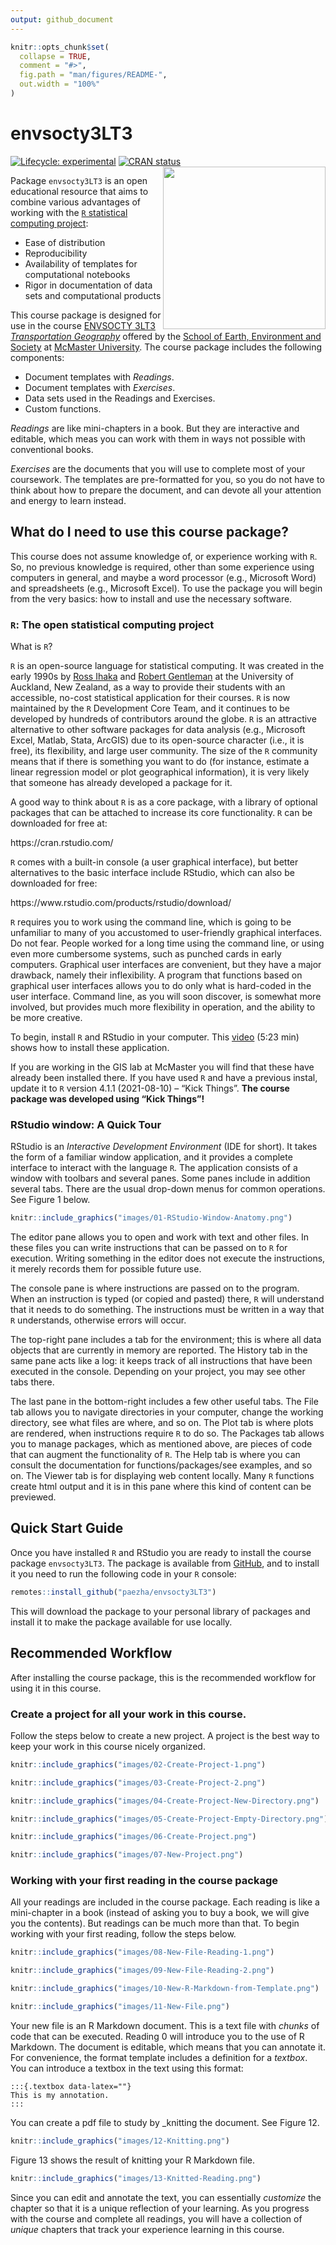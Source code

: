 ```yaml
---
output: github_document
---
```


<!-- README.md is generated from README.Rmd. Please edit that file -->

```r
knitr::opts_chunk$set(
  collapse = TRUE,
  comment = "#>",
  fig.path = "man/figures/README-",
  out.width = "100%"
)
```

# envsocty3LT3

<!-- badges: start -->
[![Lifecycle: experimental](https://img.shields.io/badge/lifecycle-experimental-orange.svg)](https://lifecycle.r-lib.org/articles/stages.html#experimental)
[![CRAN status](https://www.r-pkg.org/badges/version/envsocty3LT3)](https://CRAN.R-project.org/package=envsocty3LT3)
<!-- Institutional logo: save in folder `images` -->
<img src="images/mcm-col_jpg.jpg" align="right" width=260 />
<!-- badges: end -->

Package `envsocty3LT3` is an open educational resource that aims to combine various advantages of working with the [`R` statistical computing project](https://www.r-project.org/):

- Ease of distribution
- Reproducibility
- Availability of templates for computational notebooks
- Rigor in documentation of data sets and computational products

This course package is designed for use in the course [ENVSOCTY 3LT3 _Transportation Geography_](https://academiccalendars.romcmaster.ca/preview_course_nopop.php?catoid=41&coid=221967) offered by the [School of Earth, Environment and Society](https://www.science.mcmaster.ca/ees/) at [McMaster University](https://www.mcmaster.ca/). The course package includes the following components:

- Document templates with _Readings_. 
- Document templates with _Exercises_.
- Data sets used in the Readings and Exercises.
- Custom functions.

_Readings_ are like mini-chapters in a book. But they are interactive and editable, which meas you can work with them in ways not possible with conventional books.

_Exercises_ are the documents that you will use to complete most of your coursework. The templates are pre-formatted for you, so you do not have to think about how to prepare the document, and can devote all your attention and energy to learn instead.

## What do I need to use this course package?

This course does not assume knowledge of, or experience working with `R`. So, no previous knowledge is required, other than some experience using computers in general, and maybe a word processor (e.g., Microsoft Word) and spreadsheets (e.g., Microsoft Excel). To use the package you will begin from the very basics: how to install and use the necessary software.

###	`R`: The open statistical computing project

What is `R`?

`R` is an open-source language for statistical computing. It was created in the early 1990s by [Ross Ihaka](https://en.wikipedia.org/wiki/Ross_Ihaka) and [Robert Gentleman](https://en.wikipedia.org/wiki/Robert_Gentleman_(statistician)) at the University of Auckland, New Zealand, as a way to provide their students with an accessible, no-cost statistical application for their courses. `R` is now maintained by the `R` Development Core Team, and it continues to be developed by hundreds of contributors around the globe. `R` is an attractive alternative to other software packages for data analysis (e.g., Microsoft Excel, Matlab, Stata, ArcGIS) due to its open-source character (i.e., it is free), its flexibility, and large user community. The size of the `R` community means that if there is something you want to do (for instance, estimate a linear regression model or plot geographical information), it is very likely that someone has already developed a package for it.

A good way to think about `R` is as a core package, with a library of optional packages that can be attached to increase its core functionality. `R` can be downloaded for free at:

https://cran.rstudio.com/

`R` comes with a built-in console (a user graphical interface), but better alternatives to the basic interface include RStudio, which can also be downloaded for free:

https://www.rstudio.com/products/rstudio/download/

`R` requires you to work using the command line, which is going to be unfamiliar to many of you accustomed to user-friendly graphical interfaces. Do not fear. People worked for a long time using the command line, or using even more cumbersome systems, such as punched cards in early computers. Graphical user interfaces are convenient, but they have a major drawback, namely their inflexibility. A program that functions based on graphical user interfaces allows you to do only what is hard-coded in the user interface. Command line, as you will soon discover, is somewhat more involved, but provides much more flexibility in operation, and the ability to be more creative.

To begin, install `R` and RStudio in your computer. This [video](https://www.youtube.com/watch?v=gZh91IdIMts) (5:23 min) shows how to install these application. 

If you are working in the GIS lab at McMaster you will find that these have already been installed there. If you have used `R` and have a previous instal, update it to `R` version 4.1.1 (2021-08-10) -- "Kick Things". **The course package was developed using “Kick Things”!**

### RStudio window: A Quick Tour

RStudio is an _Interactive Development Environment_ (IDE for short). It takes the form of a familiar window application, and it provides a complete interface to interact with the language `R`. The application consists of a window with toolbars and several panes. Some panes include in addition several tabs. There are the usual drop-down menus for common operations. See Figure 1 below.

```r
knitr::include_graphics("images/01-RStudio-Window-Anatomy.png")
```

The editor pane allows you to open and work with text and other files. In these files you can write instructions that can be passed on to `R` for execution. Writing something in the editor does not execute the instructions, it merely records them for possible future use.

The console pane is where instructions are passed on to the program. When an instruction is typed (or copied and pasted) there, `R` will understand that it needs to do something. The instructions must be written in a way that `R` understands, otherwise errors will occur.

The top-right pane includes a tab for the environment; this is where all data objects that are currently in memory are reported. The History tab in the same pane acts like a log: it keeps track of all instructions that have been executed in the console. Depending on your project, you may see other tabs there.

The last pane in the bottom-right includes a few other useful tabs. The File tab allows you to navigate directories in your computer, change the working directory, see what files are where, and so on. The Plot tab is where plots are rendered, when instructions require `R` to do so. The Packages tab allows you to manage packages, which as mentioned above, are pieces of code that can augment the functionality of `R`. The Help tab is where you can consult the documentation for functions/packages/see examples, and so on. The Viewer tab is for displaying web content locally. Many `R` functions create html output and it is in this pane where this kind of content can be previewed.

## Quick Start Guide

Once you have installed `R` and RStudio you are ready to install the course package `envsocty3LT3`. The package is available from [GitHub](https://github.com/paezha/envsocty3LT3), and to install it you need to run the following code in your `R` console:

``` r
remotes::install_github("paezha/envsocty3LT3")
```

This will download the package to your personal library of packages and install it to make the package available for use locally.

## Recommended Workflow

After installing the course package, this is the recommended workflow for using it in this course.

### Create a project for all your work in this course.

Follow the steps below to create a new project. A project is the best way to keep your work in this course nicely organized.

```r
knitr::include_graphics("images/02-Create-Project-1.png")
```

```r
knitr::include_graphics("images/03-Create-Project-2.png")
```

```r
knitr::include_graphics("images/04-Create-Project-New-Directory.png")
```

```r
knitr::include_graphics("images/05-Create-Project-Empty-Directory.png")
```

```r
knitr::include_graphics("images/06-Create-Project.png")
```

```r
knitr::include_graphics("images/07-New-Project.png")
```

### Working with your first reading in the course package

All your readings are included in the course package. Each reading is like a mini-chapter in a book (instead of asking you to buy a book, we will give you the contents). But readings can be much more than that. To begin working with your first reading, follow the steps below.

```r
knitr::include_graphics("images/08-New-File-Reading-1.png")
```

```r
knitr::include_graphics("images/09-New-File-Reading-2.png")
```

```r
knitr::include_graphics("images/10-New-R-Markdown-from-Template.png")
```

```r
knitr::include_graphics("images/11-New-File.png")
```

Your new file is an R Markdown document. This is a text file with _chunks_ of code that can be executed. Reading 0 will introduce you to the use of R Markdown. The document is editable, which means that you can annotate it. For convenience, the format template includes a definition for a _textbox_. You can introduce a textbox in the text using this format:

```
:::{.textbox data-latex=""}
This is my annotation.
:::
```

You can create a pdf file to study by _knitting the document. See Figure 12.
```r
knitr::include_graphics("images/12-Knitting.png")
```

Figure 13 shows the result of knitting your R Markdown file.
```r
knitr::include_graphics("images/13-Knitted-Reading.png")
```

Since you can edit and annotate the text, you can essentially _customize_ the chapter so that it is a unique reflection of your learning. As you progress with the course and complete all readings, you will have a collection of _unique_ chapters that track your experience learning in this course.

